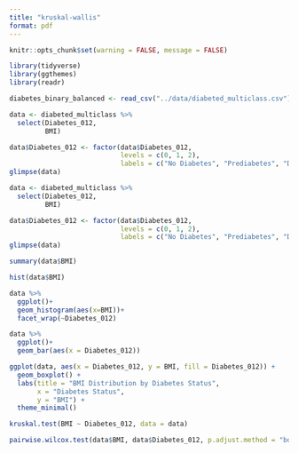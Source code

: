 ```yaml
---
title: "kruskal-wallis"
format: pdf
---
```


```r
knitr::opts_chunk$set(warning = FALSE, message = FALSE)

library(tidyverse)
library(ggthemes)
library(readr)

diabetes_binary_balanced <- read_csv("../data/diabeted_multiclass.csv")
```




```r
data <- diabeted_multiclass %>% 
  select(Diabetes_012,
         BMI)

data$Diabetes_012 <- factor(data$Diabetes_012,
                            levels = c(0, 1, 2),
                            labels = c("No Diabetes", "Prediabetes", "Diabetes"))
glimpse(data)
```

```r
data <- diabeted_multiclass %>% 
  select(Diabetes_012,
         BMI)

data$Diabetes_012 <- factor(data$Diabetes_012,
                            levels = c(0, 1, 2),
                            labels = c("No Diabetes", "Prediabetes", "Diabetes"))
glimpse(data)
```

```r
summary(data$BMI)
```

```r
hist(data$BMI)
```
```r
data %>% 
  ggplot()+
  geom_histogram(aes(x=BMI))+
  facet_wrap(~Diabetes_012)
```
```r
data %>% 
  ggplot()+
  geom_bar(aes(x = Diabetes_012))
```




```r
ggplot(data, aes(x = Diabetes_012, y = BMI, fill = Diabetes_012)) +
  geom_boxplot() +
  labs(title = "BMI Distribution by Diabetes Status",
       x = "Diabetes Status",
       y = "BMI") +
  theme_minimal()
```




```r
kruskal.test(BMI ~ Diabetes_012, data = data)
```


```r
pairwise.wilcox.test(data$BMI, data$Diabetes_012, p.adjust.method = "bonferroni")
```


